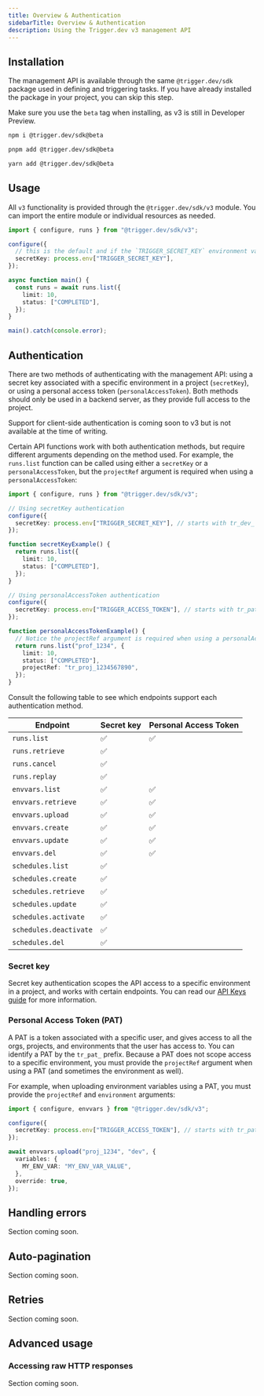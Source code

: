 ```yaml
---
title: Overview & Authentication
sidebarTitle: Overview & Authentication
description: Using the Trigger.dev v3 management API
---
```


## Installation

The management API is available through the same `@trigger.dev/sdk` package used in defining and triggering tasks. If you have already installed the package in your project, you can skip this step.

<Note>Make sure you use the `beta` tag when installing, as v3 is still in Developer Preview.</Note>

<CodeGroup>

```bash npm
npm i @trigger.dev/sdk@beta
```

```bash pnpm
pnpm add @trigger.dev/sdk@beta
```

```bash yarn
yarn add @trigger.dev/sdk@beta
```

</CodeGroup>

## Usage

All `v3` functionality is provided through the `@trigger.dev/sdk/v3` module. You can import the entire module or individual resources as needed.

```ts
import { configure, runs } from "@trigger.dev/sdk/v3";

configure({
  // this is the default and if the `TRIGGER_SECRET_KEY` environment variable is set, can omit calling configure
  secretKey: process.env["TRIGGER_SECRET_KEY"],
});

async function main() {
  const runs = await runs.list({
    limit: 10,
    status: ["COMPLETED"],
  });
}

main().catch(console.error);
```

## Authentication

There are two methods of authenticating with the management API: using a secret key associated with a specific environment in a project (`secretKey`), or using a personal access token (`personalAccessToken`). Both methods should only be used in a backend server, as they provide full access to the project.

<Info>
  Support for client-side authentication is coming soon to v3 but is not available at the time of
  writing.
</Info>

Certain API functions work with both authentication methods, but require different arguments depending on the method used. For example, the `runs.list` function can be called using either a `secretKey` or a `personalAccessToken`, but the `projectRef` argument is required when using a `personalAccessToken`:

```ts
import { configure, runs } from "@trigger.dev/sdk/v3";

// Using secretKey authentication
configure({
  secretKey: process.env["TRIGGER_SECRET_KEY"], // starts with tr_dev_ or tr_prod_
});

function secretKeyExample() {
  return runs.list({
    limit: 10,
    status: ["COMPLETED"],
  });
}

// Using personalAccessToken authentication
configure({
  secretKey: process.env["TRIGGER_ACCESS_TOKEN"], // starts with tr_pat_
});

function personalAccessTokenExample() {
  // Notice the projectRef argument is required when using a personalAccessToken
  return runs.list("prof_1234", {
    limit: 10,
    status: ["COMPLETED"],
    projectRef: "tr_proj_1234567890",
  });
}
```

<Accordion title="View endpoint support">
  Consult the following table to see which endpoints support each authentication method.

| Endpoint               | Secret key | Personal Access Token |
| ---------------------- | ---------- | --------------------- |
| `runs.list`            | ✅         | ✅                    |
| `runs.retrieve`        | ✅         |                       |
| `runs.cancel`          | ✅         |                       |
| `runs.replay`          | ✅         |                       |
| `envvars.list`         | ✅         | ✅                    |
| `envvars.retrieve`     | ✅         | ✅                    |
| `envvars.upload`       | ✅         | ✅                    |
| `envvars.create`       | ✅         | ✅                    |
| `envvars.update`       | ✅         | ✅                    |
| `envvars.del`          | ✅         | ✅                    |
| `schedules.list`       | ✅         |                       |
| `schedules.create`     | ✅         |                       |
| `schedules.retrieve`   | ✅         |                       |
| `schedules.update`     | ✅         |                       |
| `schedules.activate`   | ✅         |                       |
| `schedules.deactivate` | ✅         |                       |
| `schedules.del`        | ✅         |                       |

</Accordion>

### Secret key

Secret key authentication scopes the API access to a specific environment in a project, and works with certain endpoints. You can read our [API Keys guide](/v3/apikeys) for more information.

### Personal Access Token (PAT)

A PAT is a token associated with a specific user, and gives access to all the orgs, projects, and environments that the user has access to. You can identify a PAT by the `tr_pat_` prefix. Because a PAT does not scope access to a specific environment, you must provide the `projectRef` argument when using a PAT (and sometimes the environment as well).

For example, when uploading environment variables using a PAT, you must provide the `projectRef` and `environment` arguments:

```ts
import { configure, envvars } from "@trigger.dev/sdk/v3";

configure({
  secretKey: process.env["TRIGGER_ACCESS_TOKEN"], // starts with tr_pat_
});

await envvars.upload("proj_1234", "dev", {
  variables: {
    MY_ENV_VAR: "MY_ENV_VAR_VALUE",
  },
  override: true,
});
```

## Handling errors

Section coming soon.

## Auto-pagination

Section coming soon.

## Retries

Section coming soon.

## Advanced usage

### Accessing raw HTTP responses

Section coming soon.
